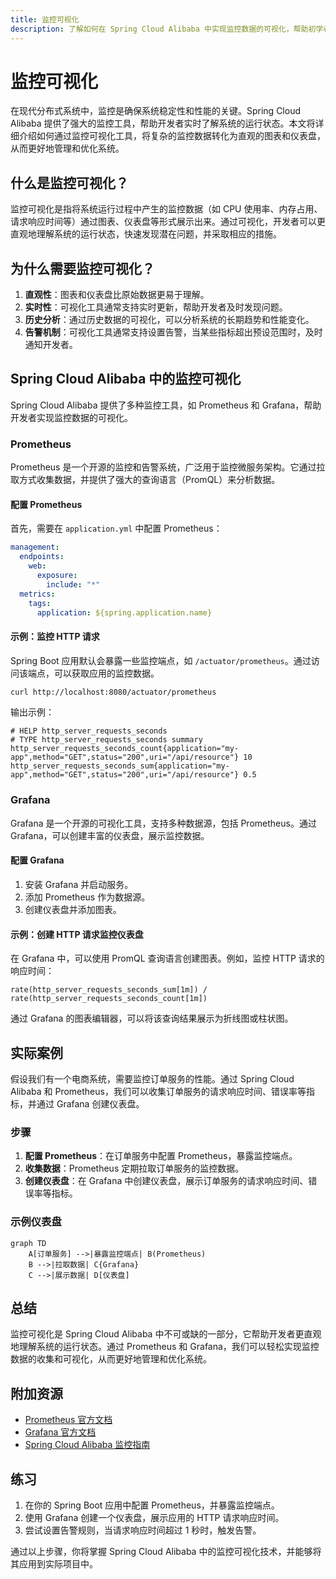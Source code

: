 ```yaml
---
title: 监控可视化
description: 了解如何在 Spring Cloud Alibaba 中实现监控数据的可视化，帮助初学者掌握监控系统的核心概念和实践方法。
---
```


# 监控可视化

在现代分布式系统中，监控是确保系统稳定性和性能的关键。Spring Cloud Alibaba 提供了强大的监控工具，帮助开发者实时了解系统的运行状态。本文将详细介绍如何通过监控可视化工具，将复杂的监控数据转化为直观的图表和仪表盘，从而更好地管理和优化系统。

## 什么是监控可视化？

监控可视化是指将系统运行过程中产生的监控数据（如 CPU 使用率、内存占用、请求响应时间等）通过图表、仪表盘等形式展示出来。通过可视化，开发者可以更直观地理解系统的运行状态，快速发现潜在问题，并采取相应的措施。

## 为什么需要监控可视化？

1. **直观性**：图表和仪表盘比原始数据更易于理解。
2. **实时性**：可视化工具通常支持实时更新，帮助开发者及时发现问题。
3. **历史分析**：通过历史数据的可视化，可以分析系统的长期趋势和性能变化。
4. **告警机制**：可视化工具通常支持设置告警，当某些指标超出预设范围时，及时通知开发者。

## Spring Cloud Alibaba 中的监控可视化

Spring Cloud Alibaba 提供了多种监控工具，如 Prometheus 和 Grafana，帮助开发者实现监控数据的可视化。

### Prometheus

Prometheus 是一个开源的监控和告警系统，广泛用于监控微服务架构。它通过拉取方式收集数据，并提供了强大的查询语言（PromQL）来分析数据。

#### 配置 Prometheus

首先，需要在 `application.yml` 中配置 Prometheus：

```yaml
management:
  endpoints:
    web:
      exposure:
        include: "*"
  metrics:
    tags:
      application: ${spring.application.name}
```

#### 示例：监控 HTTP 请求

Spring Boot 应用默认会暴露一些监控端点，如 `/actuator/prometheus`。通过访问该端点，可以获取应用的监控数据。

```bash
curl http://localhost:8080/actuator/prometheus
```

输出示例：

```plaintext
# HELP http_server_requests_seconds  
# TYPE http_server_requests_seconds summary
http_server_requests_seconds_count{application="my-app",method="GET",status="200",uri="/api/resource"} 10
http_server_requests_seconds_sum{application="my-app",method="GET",status="200",uri="/api/resource"} 0.5
```

### Grafana

Grafana 是一个开源的可视化工具，支持多种数据源，包括 Prometheus。通过 Grafana，可以创建丰富的仪表盘，展示监控数据。

#### 配置 Grafana

1. 安装 Grafana 并启动服务。
2. 添加 Prometheus 作为数据源。
3. 创建仪表盘并添加图表。

#### 示例：创建 HTTP 请求监控仪表盘

在 Grafana 中，可以使用 PromQL 查询语言创建图表。例如，监控 HTTP 请求的响应时间：

```plaintext
rate(http_server_requests_seconds_sum[1m]) / rate(http_server_requests_seconds_count[1m])
```

通过 Grafana 的图表编辑器，可以将该查询结果展示为折线图或柱状图。

## 实际案例

假设我们有一个电商系统，需要监控订单服务的性能。通过 Spring Cloud Alibaba 和 Prometheus，我们可以收集订单服务的请求响应时间、错误率等指标，并通过 Grafana 创建仪表盘。

### 步骤

1. **配置 Prometheus**：在订单服务中配置 Prometheus，暴露监控端点。
2. **收集数据**：Prometheus 定期拉取订单服务的监控数据。
3. **创建仪表盘**：在 Grafana 中创建仪表盘，展示订单服务的请求响应时间、错误率等指标。

### 示例仪表盘

```mermaid
graph TD
    A[订单服务] -->|暴露监控端点| B(Prometheus)
    B -->|拉取数据| C{Grafana}
    C -->|展示数据| D[仪表盘]
```

## 总结

监控可视化是 Spring Cloud Alibaba 中不可或缺的一部分，它帮助开发者更直观地理解系统的运行状态。通过 Prometheus 和 Grafana，我们可以轻松实现监控数据的收集和可视化，从而更好地管理和优化系统。

## 附加资源

- [Prometheus 官方文档](https://prometheus.io/docs/)
- [Grafana 官方文档](https://grafana.com/docs/)
- [Spring Cloud Alibaba 监控指南](https://spring-cloud-alibaba-group.github.io/github-pages/hoxton/en-us/index.html)

## 练习

1. 在你的 Spring Boot 应用中配置 Prometheus，并暴露监控端点。
2. 使用 Grafana 创建一个仪表盘，展示应用的 HTTP 请求响应时间。
3. 尝试设置告警规则，当请求响应时间超过 1 秒时，触发告警。

通过以上步骤，你将掌握 Spring Cloud Alibaba 中的监控可视化技术，并能够将其应用到实际项目中。
